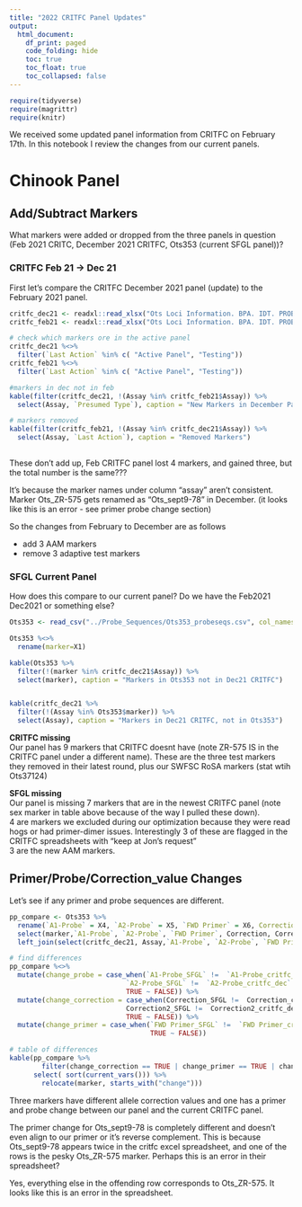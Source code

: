 ```yaml
---
title: "2022 CRITFC Panel Updates"
output:
  html_document:
    df_print: paged
    code_folding: hide
    toc: true
    toc_float: true
    toc_collapsed: false
---
```


```r
require(tidyverse)
require(magrittr)
require(knitr)
```


We received some updated panel information from CRITFC on February 17th. In this notebook I review the changes from our current panels.

# Chinook Panel

## Add/Subtract Markers

What markers were added or dropped from the three panels in question (Feb 2021 CRITC, December 2021 CRITFC, Ots353 (current SFGL panel))?

### CRITFC Feb 21 -> Dec 21
First let's compare the CRITFC December 2021 panel (update) to the February 2021 panel.
```r
critfc_dec21 <- readxl::read_xlsx("Ots Loci Information. BPA. IDT. PROBEseq 20Dec2021.xlsx", sheet = 2)
critfc_feb21 <- readxl::read_xlsx("Ots Loci Information. BPA. IDT. PROBEseq 1Feb2021.xlsx", sheet = 2)

# check which markers ore in the active panel
critfc_dec21 %<>%
  filter(`Last Action` %in% c( "Active Panel", "Testing"))
critfc_feb21 %<>%
  filter(`Last Action` %in% c( "Active Panel", "Testing"))

#markers in dec not in feb
kable(filter(critfc_dec21, !(Assay %in% critfc_feb21$Assay)) %>%
  select(Assay, `Presumed Type`), caption = "New Markers in December Panel")

# markers removed
kable(filter(critfc_feb21, !(Assay %in% critfc_dec21$Assay)) %>%
  select(Assay, `Last Action`), caption = "Removed Markers")
  
```

These don't add up, Feb CRITFC panel lost 4 markers, and gained three, but the total number is the same???  

It's because the marker names under column "assay" aren't consistent. Marker Ots_ZR-575 gets renamed as "Ots_sept9-78" in December. (it looks like this is an error - see primer probe change section)  

So the changes from February to December are as follows

- add 3 AAM markers  
- remove 3 adaptive test markers

### SFGL Current Panel

How does this compare to our current panel? Do we have the Feb2021 Dec2021 or something else?


```r
Ots353 <- read_csv("../Probe_Sequences/Ots353_probeseqs.csv", col_names = FALSE)

Ots353 %<>%
  rename(marker=X1)

kable(Ots353 %>%
  filter(!(marker %in% critfc_dec21$Assay)) %>%
  select(marker), caption = "Markers in Ots353 not in Dec21 CRITFC")


kable(critfc_dec21 %>%
  filter(!(Assay %in% Ots353$marker)) %>%
  select(Assay), caption = "Markers in Dec21 CRITFC, not in Ots353")

```

__CRITFC missing__  
Our panel has 9 markers that CRITFC doesnt have (note ZR-575 IS in the CRITFC panel under a different name). These are the three test markers they removed in their latest round, plus our SWFSC RoSA markers (stat wtih Ots37124)

__SFGL missing__  
Our panel is missing 7 markers that are in the newest CRITFC panel (note sex marker in table above because of the way I pulled these down).   
4 are markers we excluded during our optimization because they were read hogs or had primer-dimer issues. Interestingly 3 of these are flagged in the CRITFC spreadsheets with "keep at Jon's request"  
3 are the new AAM markers.

## Primer/Probe/Correction_value Changes

Let's see if any primer and probe sequences are different.
```r
pp_compare <- Ots353 %>%
  rename(`A1-Probe` = X4, `A2-Probe` = X5, `FWD Primer` = X6, Correction = X7, Correction2 = X8) %>%
  select(marker,`A1-Probe`, `A2-Probe`, `FWD Primer`, Correction, Correction2 ) %>%
  left_join(select(critfc_dec21, Assay,`A1-Probe`, `A2-Probe`, `FWD Primer`, Correction, Correction2), by = c("marker" = "Assay"), suffix = c("_SFGL", "_critfc_dec"))

# find differences
pp_compare %<>%
  mutate(change_probe = case_when(`A1-Probe_SFGL` !=  `A1-Probe_critfc_dec` ~ TRUE,
                             `A2-Probe_SFGL` !=  `A2-Probe_critfc_dec` ~ TRUE,
                             TRUE ~ FALSE)) %>%
  mutate(change_correction = case_when(Correction_SFGL !=  Correction_critfc_dec ~ TRUE,
                             Correction2_SFGL !=  Correction2_critfc_dec ~ TRUE,
                             TRUE ~ FALSE)) %>%
  mutate(change_primer = case_when(`FWD Primer_SFGL` !=  `FWD Primer_critfc_dec` ~ TRUE,
                                   TRUE ~ FALSE))

# table of differences
kable(pp_compare %>%
        filter(change_correction == TRUE | change_primer == TRUE | change_probe == TRUE) %>%
      select( sort(current_vars())) %>%
        relocate(marker, starts_with("change"))) 
```

Three markers have different allele correction values and one has a primer and probe change between our panel and the current CRITFC panel.


The primer change for Ots_sept9-78 is completely different and doesn't even align to our primer or it's reverse complement. This is because Ots_sept9-78 appears twice in the critfc excel spreadsheet, and one of the rows is the pesky Ots_ZR-575 marker. Perhaps this is an error in their spreadsheet?

Yes, everything else in the offending row corresponds to Ots_ZR-575. It looks like this is an error in the spreadsheet.

